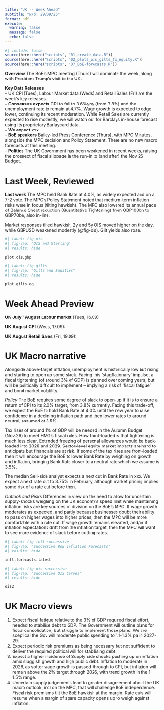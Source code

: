 ```yaml
---
title: "UK -- Week Ahead"
subtitle: "w/b: 29/09/25"
format: pdf
execute:
  warning: false
  message: false
  echo: false
---
```


```r
#| include: false
source(here::here("scripts", "01_create_data.R"))
source(here::here("scripts", "02_plots_ois_gilts_fx_equity.R"))
source(here::here("scripts", "07_BoE-forecasts.R"))

```

**Overview** The BoE's MPC meeting (Thurs) will dominate the week, along with President Trump's visit to the UK. 

**Key Data Releases**   
- UK CPI (Tues), Labour Market data (Weds) and Retail Sales (Fri) are the week's key releases.   
- **Consensus expects** CPI to fall to 3.6%yoy (from 3.8%) and the unemployment rate to remain at 4.7%. Wage growth is expected to edge lower, continuing its recent moderation. While Retail Sales are currently expected to rise modestly, we will watch out for Barclays in-house forecast using its proprietary Barlaycard data.  
- **We expect** xxx  
- **BoE speakers** Bailey-led Press Conference (Thurs), with MPC Minutes, alongside the MPC decision and Policy Statement. There are no new macro forecasts at this meeting.  
- **Politics** The UK Government has been weakened in recent weeks, raising the prospect of fiscal slippage in the run-in to (and after) the Nov 26 Budget.    


# Last Week, Reviewed

**Last week** The MPC held Bank Rate at 4.0%, as widely expected and on a 7-2 vote. The MPC's Policy Statement noted that medium-term inflation risks were in focus (tilting hawkish). The MPC also lowered its annual pace of Balance Sheet reduction (Quantitative Tightening) from GBP100bn to GBP70bn, also in-line.  

Market responses tilted hawkish, 2y and 5y OIS moved higher on the day, while GBPUSD weakened modestly (@fig-ois). Gilt yields also rose.  


```r
#| label: fig-ois
#| fig-cap: "OIS and Sterling"
#| results: hide

plot.ois.gbp
```

```r
#| label: fig-gilts
#| fig-cap: "Gilts and Equities"
#| results: hide

plot.gilts.eq
```


\newpage

# Week Ahead Preview

**UK July / August Labour market** (Tues, 16.09) 



**UK August CPI** (Weds, 17.09): 

**UK August Retail Sales** (Fri, 19.09):


# UK Macro narrative  
Alongside above-target inflation, unemployment is historically low but rising and starting to open up some slack. Facing this 'stagflationary' impulse, a fiscal tightening (of around 3% of GDP) is planned over coming years, but will be politically difficult to implement -- implying a risk of 'fiscal fatigue' and bond market volatility.  

_Policy_ The BoE requires some degree of slack to open-up if it is to ensure a return of CPI to its 2.0% target, from 3.8% currently. Facing this trade-off, we expect the BoE to hold Bank Rate at 4.0% until the new year to raise confidence in a declining inflation path and then lower rates to around neutral, assumed at 3.5%. 

Tax rises of around 1% of GDP will be needed in the Autumn Budget (Nov.26) to meet HMG's fiscal rules. How front-loaded is that tightening is much less clear. Extended freezing of personal allowances would be back-loaded into 2028 and 2029. Sector-level equity market impacts are hard to anticipate but financials are at risk. If some of the tax rises are front-loaded then it will encourage the BoE to lower Bank Rate by weighing on growth and inflation, bringing Bank Rate closer to a neutral rate which we assume is 3.5%. 

The median Sell-side analyst expects a next cut in Bank Rate in xxx. We expect a next rate cut to 3.75% in February, although market pricing implies some risk of a rate cut before then. 

_Outlook and Risks_ Differences in view on the need to allow for uncertain supply-shocks weighing on the UK economy's speed limit while maintaining inflation risks are key sources of division on the BoE's MPC. If wage growth moderates as expected, and partly because businesses doubt their ability to pass on higher wages into higher prices, then the MPC will be more comfortable with a rate cut. If wage growth remains elevated, and/or if inflation expectations drift from the inflation target, then the MPC will want to see more evidence of slack before cutting rates.  


```r
#| label: fig-infl-successive
#| fig-cap: "Successive BoE Inflation Forecasts"
#| results: hide

infl.forecasts.latest
```


```r
#| label: fig-ois-successive
#| fig-cap: "Successive OIS Curves"
#| results: hide

ois2
```


# UK Macro views

1. Expect fiscal fatigue relative to the 3% of GDP required fiscal effort, needed to stabilise debt to GDP. The Government will outline plans for fiscal consolidation, but struggle to implement those plans. We are sceptical the Gov will moderate public spending to 1.1-1.3% pa in 2027-29.
2. Expect periodic risk premiums as being necessary but not sufficient to deliver the required political will for stabilising debt.
3. Expect a higher incidence of Supply side shocks pushing up on inflation amid sluggish growth and high public debt. Inflation to moderate in 2026, as softer wage growth is passed-through to CPI, but inflation will remain above the 2% target through 2026, with trend growth in the 1-1.5% range.
4. Uncertain supply judgements lead to greater disagreement about the UK macro outlook, incl on the MPC, that will challenge BoE independence. Fiscal risk premiums tilt the BoE hawkish at the margin. Rate cuts will resume when a margin of spare capacity opens up to weigh against inflation. 

